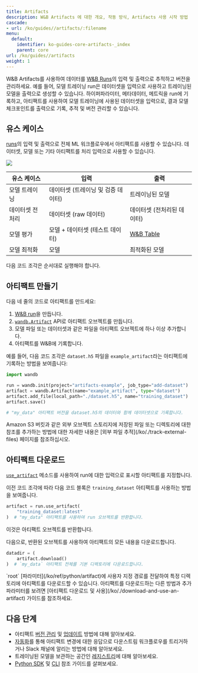 ```yaml
---
title: Artifacts
description: W&B Artifacts 에 대한 개요, 작동 방식, Artifacts 사용 시작 방법
cascade:
- url: /ko/guides//artifacts/:filename
menu:
  default:
    identifier: ko-guides-core-artifacts-_index
    parent: core
url: /ko/guides//artifacts
weight: 1
---
```


<CardGroup cols={2}>
<Card title="Try in Colab" href="https://colab.research.google.com/github/wandb/examples/blob/master/colabs/wandb-artifacts/Artifact_fundamentals.ipynb" icon="python"/>
<Card title="Try in W&B" href="https://wandb.ai/wandb/arttest/artifacts/model/iv3_trained/5334ab69740f9dda4fed/lineage" icon="sliders-up"/>
</CardGroup>

W&B Artifacts를 사용하여 데이터를 [W&B Runs](/ko/guides/models/track/runs/)의 입력 및 출력으로 추적하고 버전을 관리하세요. 예를 들어, 모델 트레이닝 run은 데이터셋을 입력으로 사용하고 트레이닝된 모델을 출력으로 생성할 수 있습니다. 하이퍼파라미터, 메타데이터, 메트릭을 run에 기록하고, 아티팩트를 사용하여 모델 트레이닝에 사용된 데이터셋을 입력으로, 결과 모델 체크포인트를 출력으로 기록, 추적 및 버전 관리할 수 있습니다.

## 유스 케이스
[runs](/ko/guides/models/track/runs/)의 입력 및 출력으로 전체 ML 워크플로우에서 아티팩트를 사용할 수 있습니다. 데이터셋, 모델 또는 기타 아티팩트를 처리 입력으로 사용할 수 있습니다.

<Frame>
    <img src="/images/artifacts/artifacts_landing_page2.png"  />
</Frame>

| 유스 케이스 | 입력 | 출력 |
|---|---|---|
| 모델 트레이닝 | 데이터셋 (트레이닝 및 검증 데이터) | 트레이닝된 모델 |
| 데이터셋 전처리 | 데이터셋 (raw 데이터) | 데이터셋 (전처리된 데이터) |
| 모델 평가 | 모델 + 데이터셋 (테스트 데이터) | [W&B Table](/ko/guides/models/tables/) |
| 모델 최적화 | 모델 | 최적화된 모델 |

<Note>
다음 코드 조각은 순서대로 실행해야 합니다.
</Note>

## 아티팩트 만들기

다음 네 줄의 코드로 아티팩트를 만드세요:
1. [W&B run](/ko/guides/models/track/runs/)을 만듭니다.
2. [`wandb.Artifact`](/ko/ref/python/artifact) API로 아티팩트 오브젝트를 만듭니다.
3. 모델 파일 또는 데이터셋과 같은 파일을 아티팩트 오브젝트에 하나 이상 추가합니다.
4. 아티팩트를 W&B에 기록합니다.

예를 들어, 다음 코드 조각은 `dataset.h5` 파일을 `example_artifact`라는 아티팩트에 기록하는 방법을 보여줍니다:

```python
import wandb

run = wandb.init(project="artifacts-example", job_type="add-dataset")
artifact = wandb.Artifact(name="example_artifact", type="dataset")
artifact.add_file(local_path="./dataset.h5", name="training_dataset")
artifact.save()

# "my_data" 아티팩트 버전을 dataset.h5의 데이터와 함께 데이터셋으로 기록합니다.
```

<Note>
Amazon S3 버킷과 같은 외부 오브젝트 스토리지에 저장된 파일 또는 디렉토리에 대한 참조를 추가하는 방법에 대한 자세한 내용은 [외부 파일 추적](/ko/./track-external-files) 페이지를 참조하십시오.
</Note>

## 아티팩트 다운로드
[`use_artifact`](/ko/ref/python/run#use_artifact) 메소드를 사용하여 run에 대한 입력으로 표시할 아티팩트를 지정합니다.

이전 코드 조각에 따라 다음 코드 블록은 `training_dataset` 아티팩트를 사용하는 방법을 보여줍니다.

```python
artifact = run.use_artifact(
    "training_dataset:latest"
)  # "my_data" 아티팩트를 사용하여 run 오브젝트를 반환합니다.
```
이것은 아티팩트 오브젝트를 반환합니다.

다음으로, 반환된 오브젝트를 사용하여 아티팩트의 모든 내용을 다운로드합니다.

```python
datadir = (
    artifact.download()
)  # `my_data` 아티팩트 전체를 기본 디렉토리에 다운로드합니다.
```

<Note>
`root` [파라미터](/ko/ref/python/artifact)에 사용자 지정 경로를 전달하여 특정 디렉토리에 아티팩트를 다운로드할 수 있습니다. 아티팩트를 다운로드하는 다른 방법과 추가 파라미터를 보려면 [아티팩트 다운로드 및 사용](/ko/./download-and-use-an-artifact) 가이드를 참조하세요.
</Note>

## 다음 단계
* 아티팩트 [버전 관리](/ko/./create-a-new-artifact-version) 및 [업데이트](/ko/./update-an-artifact) 방법에 대해 알아보세요.
* [자동화](/ko/guides/core/automations/)를 통해 아티팩트 변경에 대한 응답으로 다운스트림 워크플로우를 트리거하거나 Slack 채널에 알리는 방법에 대해 알아보세요.
* 트레이닝된 모델을 보관하는 공간인 [레지스트리](/ko/guides/core/registry/)에 대해 알아보세요.
* [Python SDK](/ko/ref/python/artifact) 및 [CLI](/ko/ref/cli/wandb-artifact/) 참조 가이드를 살펴보세요.

